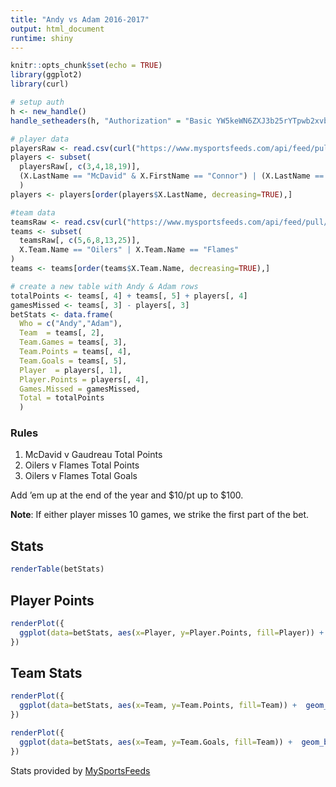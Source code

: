 ```yaml
---
title: "Andy vs Adam 2016-2017"
output: html_document
runtime: shiny
---
```


```r
knitr::opts_chunk$set(echo = TRUE)
library(ggplot2)
library(curl)

# setup auth
h <- new_handle()
handle_setheaders(h, "Authorization" = "Basic YW5keWN6ZXJ3b25rYTpwb2xvbmlh")

# player data
playersRaw <- read.csv(curl("https://www.mysportsfeeds.com/api/feed/pull/nhl/2016-2017-regular/cumulative_player_stats.csv?playerstats=Pts", handle = h))
players <- subset(
  playersRaw[, c(3,4,18,19)], 
  (X.LastName == "McDavid" & X.FirstName == "Connor") | (X.LastName == "Gaudreau" & X.FirstName == "Johnny")
  )
players <- players[order(players$X.LastName, decreasing=TRUE),]

#team data
teamsRaw <- read.csv(curl("https://www.mysportsfeeds.com/api/feed/pull/nhl/2016-2017/conference_team_standings.csv", handle = h))
teams <- subset(
  teamsRaw[, c(5,6,8,13,25)], 
  X.Team.Name == "Oilers" | X.Team.Name == "Flames"
)
teams <- teams[order(teams$X.Team.Name, decreasing=TRUE),]

# create a new table with Andy & Adam rows
totalPoints <- teams[, 4] + teams[, 5] + players[, 4]
gamesMissed <- teams[, 3] - players[, 3]
betStats <- data.frame(
  Who = c("Andy","Adam"),
  Team  = teams[, 2],
  Team.Games = teams[, 3],
  Team.Points = teams[, 4],
  Team.Goals = teams[, 5],
  Player  = players[, 1],
  Player.Points = players[, 4],
  Games.Missed = gamesMissed,
  Total = totalPoints
  )
```


### Rules
1. McDavid v Gaudreau Total Points
2. Oilers v Flames Total Points
3. Oilers v Flames Total Goals

Add 'em up at the end of the year and $10/pt up to $100.

**Note**: If either player misses 10 games, we strike the first part of the bet. 

## Stats
```r
renderTable(betStats)
```

## Player Points
```r
renderPlot({
  ggplot(data=betStats, aes(x=Player, y=Player.Points, fill=Player)) +  geom_bar(stat="identity")
})
```

## Team Stats
```r
renderPlot({
  ggplot(data=betStats, aes(x=Team, y=Team.Points, fill=Team)) +  geom_bar(stat="identity")
})

renderPlot({
  ggplot(data=betStats, aes(x=Team, y=Team.Goals, fill=Team)) +  geom_bar(stat="identity")
})
```
Stats provided by [MySportsFeeds](https://www.mysportsfeeds.com/)

